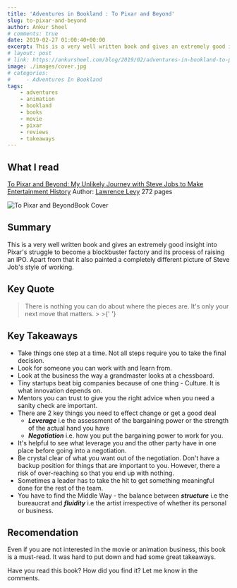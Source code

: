 ```yaml
---
title: 'Adventures in Bookland : To Pixar and Beyond'
slug: to-pixar-and-beyond
author: Ankur Sheel
# comments: true
date: 2019-02-27 01:00:40+00:00
excerpt: This is a very well written book and gives an extremely good insight into Pixar's struggle to become a blockbuster factory.
# layout: post
# link: https://ankursheel.com/blog/2019/02/adventures-in-bookland-to-pixar-and-beyond/
image: ./images/cover.jpg
# categories:
#     - Adventures In Bookland
tags:
    - adventures
    - animation
    - bookland
    - books
    - movie
    - pixar
    - reviews
    - takeaways
---
```


## What I read

[](https://www.amazon.com/gp/product/0545790352/ref=as_li_qf_sp_asin_il_tl?ie=UTF8&tag=excnotfou-20&camp=1789&creative=9325&linkCode=as2&creativeASIN=0545790352&linkId=95da9a48ef735878934f5d039f584a9c)[To Pixar and Beyond: My Unlikely Journey with Steve Jobs to Make Entertainment History](https://www.bookdepository.com/Pixar-Beyond-Lawrence-Levy/9781786071866)
Author: [Lawrence Levy](http://lawrencelevy.com/)
272 pages

![To Pixar and Beyond](./images/cover.jpg)Book Cover

## Summary

This is a very well written book and gives an extremely good insight into Pixar's struggle to become a blockbuster factory and its process of raising an IPO. Apart from that it also painted a completely different picture of Steve Job's style of working.

## Key Quote

<blockquote>
    There is nothing you can do about where the pieces are. It's only your next move that matters. > >{' '}
</blockquote>

## Key Takeaways

-   Take things one step at a time. Not all steps require you to take the final decision.
-   Look for someone you can work with and learn from.
-   Look at the business the way a grandmaster looks at a chessboard.
-   Tiny startups beat big companies because of one thing - Culture. It is what innovation depends on.
-   Mentors you can trust to give you the right advice when you need a sanity check are important.
-   There are 2 key things you need to effect change or get a good deal
    -   **_Leverage_** i.e the assessment of the bargaining power or the strength of the actual hand you have
    -   **_Negotiation_** i.e. how you put the bargaining power to work for you.
-   It's helpful to see what leverage you and the other party have in one place before going into a negotiation.
-   Be crystal clear of what you want out of the negotiation. Don't have a backup position for things that are important to you. However, there a risk of over-reaching so that you end up with nothing.
-   Sometimes a leader has to take the hit to get something meaningful done for the rest of the team.
-   You have to find the Middle Way - the balance between **_structure_** i.e the bureaucrat and **_fluidity_** i.e the artist irrespective of whether its personal or business.

## Recomendation

Even if you are not interested in the movie or animation business, this book is a must-read. It was hard to put down and had some great takeaways.

Have you read this book? How did you find it? Let me know in the comments.
